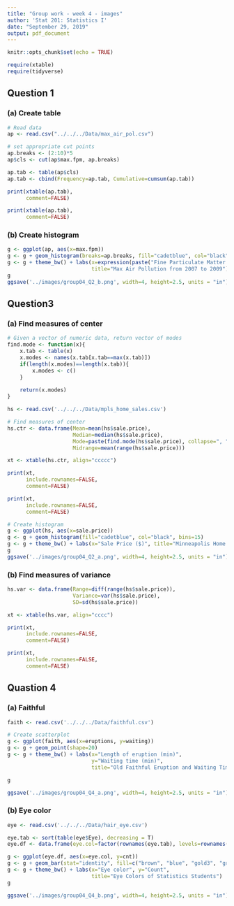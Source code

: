 ```yaml
---
title: "Group work - week 4 - images"
author: 'Stat 201: Statistics I'
date: "September 29, 2019"
output: pdf_document
---
```


```r
knitr::opts_chunk$set(echo = TRUE)

require(xtable)
require(tidyverse)

```

## Question 1

### (a) Create table

```r
# Read data
ap <- read.csv("../../../Data/max_air_pol.csv")

# set appropriate cut points
ap.breaks <- (2:10)*5
ap$cls <- cut(ap$max.fpm, ap.breaks)

ap.tab <- table(ap$cls)
ap.tab <- cbind(Frequency=ap.tab, Cumulative=cumsum(ap.tab))
```

```r
print(xtable(ap.tab),
      comment=FALSE)
```

```r
print(xtable(ap.tab),
      comment=FALSE)
```

### (b) Create histogram

```r
g <- ggplot(ap, aes(x=max.fpm))
g <- g + geom_histogram(breaks=ap.breaks, fill="cadetblue", col="black")
g <- g + theme_bw() + labs(x=expression(paste("Fine Particulate Matter (", mu, "g/", m^3,")")), 
                           title="Max Air Pollution from 2007 to 2009")
g
ggsave('../images/group04_Q2_b.png', width=4, height=2.5, units = "in")
```

## Question3

### (a) Find measures of center

```r
# Given a vector of numeric data, return vector of modes
find.mode <- function(x){
    x.tab <- table(x)
    x.modes <- names(x.tab[x.tab==max(x.tab)])
    if(length(x.modes)==length(x.tab)){
        x.modes <- c()
    }
    
    return(x.modes)
}
```

```r
hs <- read.csv('../../../Data/mpls_home_sales.csv')

# Find measures of center
hs.ctr <- data.frame(Mean=mean(hs$sale.price),
                     Median=median(hs$sale.price),
                     Mode=paste(find.mode(hs$sale.price), collapse=", "),
                     Midrange=mean(range(hs$sale.price)))

xt <- xtable(hs.ctr, align="ccccc")
```

```r
print(xt, 
      include.rownames=FALSE,
      comment=FALSE)
```

```r
print(xt, 
      include.rownames=FALSE,
      comment=FALSE)
```

```r
# Create histogram
g <- ggplot(hs, aes(x=sale.price))
g <- g + geom_histogram(fill="cadetblue", col="black", bins=15)
g <- g + theme_bw() + labs(x="Sale Price ($)", title="Minneapolis Home Sale Prices")
g
ggsave('../images/group04_Q2_a.png', width=4, height=2.5, units = "in")
```

### (b) Find measures of variance

```r
hs.var <- data.frame(Range=diff(range(hs$sale.price)),
                     Variance=var(hs$sale.price),
                     SD=sd(hs$sale.price))

xt <- xtable(hs.var, align="cccc")
```

```r
print(xt, 
      include.rownames=FALSE,
      comment=FALSE)
```

```r
print(xt, 
      include.rownames=FALSE,
      comment=FALSE)
```

## Quastion 4

### (a) Faithful
```r
faith <- read.csv('../../../Data/faithful.csv')

# Create scatterplot
g <- ggplot(faith, aes(x=eruptions, y=waiting))
g <- g + geom_point(shape=20)
g <- g + theme_bw() + labs(x="Length of eruption (min)",
                           y="Waiting time (min)",
                           title="Old Faithful Eruption and Waiting Times")

g

ggsave('../images/group04_Q4_a.png', width=4, height=2.5, units = "in")

```

### (b) Eye color

```r
eye <- read.csv('../../../Data/hair_eye.csv')

eye.tab <- sort(table(eye$Eye), decreasing = T)
eye.df <- data.frame(eye.col=factor(rownames(eye.tab), levels=rownames(eye.tab)), cnt=as.vector(eye.tab))

g <- ggplot(eye.df, aes(x=eye.col, y=cnt))
g <- g + geom_bar(stat="identity", fill=c("brown", "blue", "gold3", "green"), col="black")
g <- g + theme_bw() + labs(x="Eye color", y="Count",
                           title="Eye Colors of Statistics Students")
g

ggsave('../images/group04_Q4_b.png', width=4, height=2.5, units = "in")



```



